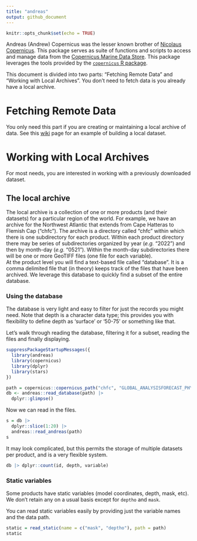 ```yaml
---
title: "andreas"
output: github_document
---
```


```r
knitr::opts_chunk$set(echo = TRUE)
```

Andreas (Andrew) Copernicus was the lesser known brother of [Nicolaus Copernicus](https://en.wikipedia.org/wiki/Nicolaus_Copernicus).  This package serves as suite of functions and scripts to access and manage data from the [Copernicus Marine Data Store](https://data.marine.copernicus.eu/products).  This package leverages the tools provided by the [`copernicus` R package](https://github.com/BigelowLab/copernicus).

This document is divided into two parts: "Fetching Remote Data" and "Working with Local Archives".  You don't need to fetch data is you already have a local archive.

# Fetching Remote Data

You only need this part if you are creating or maintaining a local archive of data. See this [wiki](https://github.com/BigelowLab/andreas/wiki/Fetching-a-new-data) page for an example of building a local dataset.

# Working with Local Archives

For most needs, you are interested in working with a previously downloaded dataset.

## The local archive

The local archive is a collection of one or more products (and their datasets) for a particular region of the world.  For example, we have an archive for the Northwest Atlantic that extends from Cape Hatteras to Flemish Cap ("chfc").  The archive is a directory called "chfc" within which there is one subdirectory for each product.  Within each product directory there may be series of subdirectories organized by year (*e.g.* "2022") and then by month-day (*e.g.* "0521").  Within the month-day subdirectories there will be one or more GeoTIFF files (one file for each variable).  
At the product level you will find a text-based file called "database".  It is a comma delimited file that (in theory) keeps track of the files that have been archived.  We leverage this database to quickly find a subset of the entire database.


### Using the database

The database is very light and easy to filter for just the records you might need. Note that depth is a character data type; this provides you with flexibility to define depth as 'surface' or '50-75' or something like that.

Let's walk through reading the database, filtering it for a subset, reading the files and finally displaying.

```r
suppressPackageStartupMessages({
  library(andreas)
  library(copernicus)
  library(dplyr)
  library(stars)
})

path = copernicus::copernicus_path("chfc", "GLOBAL_ANALYSISFORECAST_PHY_001_024")
db <- andreas::read_database(path) |>
  dplyr::glimpse()
```

Now we can read in the files.

```r
s = db |>
  dplyr::slice(1:20) |>
  andreas::read_andreas(path)
s
```


It may look complicated, but this permits the storage of multiple datasets per product, and is a very flexible system.

```r
db |> dplyr::count(id, depth, variable)
```

### Static variables

Some products have static variables (model coordinates, depth, mask, etc).  We don't retain any on a usual basis except for `deptho` and `mask`.

You can read static variables easily by providing just the variable names and the data path.

```r
static = read_static(name = c("mask", "deptho"), path = path)
static
```